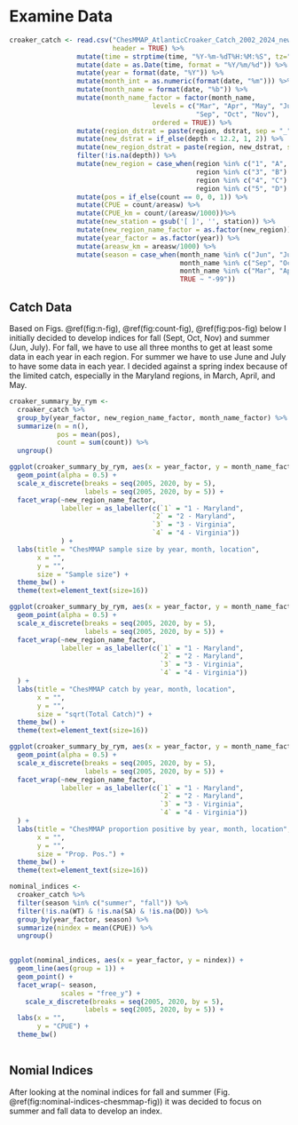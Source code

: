 # Examine Data

```r


croaker_catch <- read.csv("ChesMMAP_AtlanticCroaker_Catch_2002_2024_new_adjusted.csv",
                          header = TRUE) %>%
                 mutate(time = strptime(time, "%Y-%m-%dT%H:%M:%S", tz="UTC")) %>%
                 mutate(date = as.Date(time, format = "%Y/%m/%d")) %>%
                 mutate(year = format(date, "%Y")) %>%
                 mutate(month_int = as.numeric(format(date, "%m"))) %>%
                 mutate(month_name = format(date, "%b")) %>%
                 mutate(month_name_factor = factor(month_name, 
                                    levels = c("Mar", "Apr", "May", "Jun", "Jul", "Aug", 
                                               "Sep", "Oct", "Nov"), 
                                    ordered = TRUE)) %>%
                 mutate(region_dstrat = paste(region, dstrat, sep = "_")) %>%
                 mutate(new_dstrat = if_else(depth < 12.2, 1, 2)) %>%
                 mutate(new_region_dstrat = paste(region, new_dstrat, sep = "_")) %>%
                 filter(!is.na(depth)) %>%
                 mutate(new_region = case_when(region %in% c("1", "A", "2") ~ 1,
                                               region %in% c("3", "B") ~ 2,
                                               region %in% c("4", "C") ~ 3,
                                               region %in% c("5", "D") ~ 4)) %>%
                 mutate(pos = if_else(count == 0, 0, 1)) %>%
                 mutate(CPUE = count/areasw) %>%
                 mutate(CPUE_km = count/(areasw/1000))%>%
                 mutate(new_station = gsub('[ ]', '', station)) %>%
                 mutate(new_region_name_factor = as.factor(new_region)) %>%
                 mutate(year_factor = as.factor(year)) %>%
                 mutate(areasw_km = areasw/1000) %>%
                 mutate(season = case_when(month_name %in% c("Jun", "Jul") ~ "summer",
                                           month_name %in% c("Sep", "Oct", "Nov") ~ "fall",
                                           month_name %in% c("Mar", "Apr", "May") ~ "spring",
                                           TRUE ~ "-99"))


```


## Catch Data

Based on Figs. \@ref(fig:n-fig), \@ref(fig:count-fig), \@ref(fig:pos-fig)  below I initially decided to develop indices for fall (Sept, Oct, Nov) and summer (Jun, July). For fall, we have to use all three months to get at least some data in each year in each region. For summer we have to use June and July to have some data in each year. I decided against a spring index because of the limited catch, especially in the Maryland regions, in March, April, and May.


```r

croaker_summary_by_rym <-
  croaker_catch %>%
  group_by(year_factor, new_region_name_factor, month_name_factor) %>%
  summarize(n = n(),
            pos = mean(pos),
            count = sum(count)) %>%
  ungroup()


```


```r

ggplot(croaker_summary_by_rym, aes(x = year_factor, y = month_name_factor, size = n)) +
  geom_point(alpha = 0.5) +
  scale_x_discrete(breaks = seq(2005, 2020, by = 5),
                   labels = seq(2005, 2020, by = 5)) +
  facet_wrap(~new_region_name_factor,
             labeller = as_labeller(c(`1` = "1 - Maryland",
                                    `2` = "2 - Maryland",
                                    `3` = "3 - Virginia",
                                    `4` = "4 - Virginia"))
             ) +
  labs(title = "ChesMMAP sample size by year, month, location",
       x = "",
       y = "",
       size = "Sample size") +
  theme_bw() +
  theme(text=element_text(size=16))


```



```r

ggplot(croaker_summary_by_rym, aes(x = year_factor, y = month_name_factor, size = sqrt(count))) +
  geom_point(alpha = 0.5) +
  scale_x_discrete(breaks = seq(2005, 2020, by = 5),
                   labels = seq(2005, 2020, by = 5)) +
  facet_wrap(~new_region_name_factor,
             labeller = as_labeller(c(`1` = "1 - Maryland",
                                      `2` = "2 - Maryland",
                                      `3` = "3 - Virginia",
                                      `4` = "4 - Virginia"))
  ) +
  labs(title = "ChesMMAP catch by year, month, location",
       x = "",
       y = "",
       size = "sqrt(Total Catch)") +
  theme_bw() +
  theme(text=element_text(size=16))

```



```r

ggplot(croaker_summary_by_rym, aes(x = year_factor, y = month_name_factor, size = pos)) +
  geom_point(alpha = 0.5) +
  scale_x_discrete(breaks = seq(2005, 2020, by = 5),
                   labels = seq(2005, 2020, by = 5)) +
  facet_wrap(~new_region_name_factor,
             labeller = as_labeller(c(`1` = "1 - Maryland",
                                      `2` = "2 - Maryland",
                                      `3` = "3 - Virginia",
                                      `4` = "4 - Virginia"))
  ) +
  labs(title = "ChesMMAP proportion positive by year, month, location",
       x = "",
       y = "",
       size = "Prop. Pos.") +
  theme_bw() +
  theme(text=element_text(size=16))

```

\clearpage

```r

nominal_indices <-
  croaker_catch %>%
  filter(season %in% c("summer", "fall")) %>%
  filter(!is.na(WT) & !is.na(SA) & !is.na(DO)) %>%
  group_by(year_factor, season) %>%
  summarize(nindex = mean(CPUE)) %>%
  ungroup()
  


```


```r

ggplot(nominal_indices, aes(x = year_factor, y = nindex)) +
  geom_line(aes(group = 1)) +
  geom_point() +
  facet_wrap(~ season,
             scales = "free_y") +
    scale_x_discrete(breaks = seq(2005, 2020, by = 5),
                   labels = seq(2005, 2020, by = 5)) +
  labs(x = "",
       y = "CPUE") +
  theme_bw()
  

```


## Nomial Indices

After looking at the nominal indices for fall and summer (Fig. \@ref(fig:nominal-indices-chesmmap-fig)) it was decided to focus on summer and fall data to develop an index.


